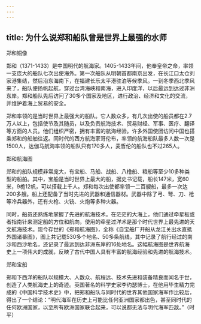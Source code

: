 ```yaml
---
---
---
```

title: 为什么说郑和船队曾是世界上最强的水师
---




郑和铜像



郑和（1371-1433）是中国明代的航海家。1405-1433年间，他奉皇帝之命，率领一支庞大的船队七次出使海外。第一次船队从明朝首都南京出发，在长江口太仓刘家港集结，然后沿东海南下，在福建长乐太平港驻泊等候季风。一到冬季西北季风来了，船队便扬帆起航，穿过台湾海峡和南海，进入印度洋，以后最远到达过非洲东岸。郑和船队先后访问了30多个国家及地区，进行政治、经济和文化的交流，并维护着海上贸易的安全。

郑和率领的是当时世界上最强大的船队。它人数众多，有几次出使的船员都在2.7万人以上，包括使节及其随员，以及负责航海技术、贸易财经、军事、医疗、翻译等方面的人员。他们组织严密，拥有丰富的航海经验。许多外国使团访问中国也搭乘郑和的船舶往返。同时代的西方航海家哥伦布，率领的航海船队最多人数一次是1500人，达伽马航海率领的船队只有170多人，麦哲伦的船队也不过265人。

郑和航海图



郑和的船队规模非常庞大，有宝船、马船、战船、八橹船、粮船等至少10多种类型的船舶。其中，宝船是当时世界上最大的船，据史书记载，船长147米，宽60米，9桅12帆，可以搭载上千人。郑和每次出使都率领一二百艘船，最多一次达200多艘。船上还配备了当时先进的武器和通信器材。武器中除了弓、弩、刀、枪等冷兵器外，还有火枪、火铳、火炮等多种火器。

同时，船员还熟练地掌握了先进的航海技术。在茫茫的大海上，他们通过牵星板或者指南针来测定船的方位和航向，使用的牵星过洋术是那个时代世界上最先进的天文航海技术。现今存世的《郑和航海图》，全称《自宝船厂开船从龙江关出水直抵外国诸番图》，图上共记载530多个地名、50多条航线，其中记录了航行经过的南沙和西沙地名，还记录了最远到达非洲东岸的16处地名。这幅航海图是世界航海史上一项伟大的成就，反映了古代中国人具有丰富的航海经验和先进的航海技术。

郑和宝船



郑和下西洋的船队以规模大、人数众、航程远、技术先进和装备精良而闻名于世，创造了人类航海史上的奇迹。英国著名的科学史家李约瑟博士，在他用毕生精力完成的《中国科学技术史》中，把郑和船队与同时代的世界其他国家海军作比较后，得出了一个结论：“明代海军在历史上可能比任何亚洲国家都出色，甚至同时代的任何欧洲国家，以至所有欧洲国家联合起来，可以说都无法与明代海军匹敌。”（时平）